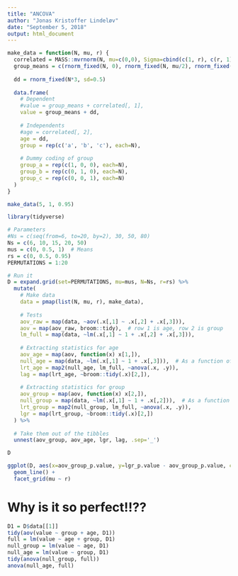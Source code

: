```yaml
---
title: "ANCOVA"
author: "Jonas Kristoffer Lindeløv"
date: "September 5, 2018"
output: html_document
---
```



```r
make_data = function(N, mu, r) {
  correlated = MASS::mvrnorm(N, mu=c(0,0), Sigma=cbind(c(1, r), c(r, 1)), empirical=TRUE)
  group_means = c(rnorm_fixed(N, 0), rnorm_fixed(N, mu/2), rnorm_fixed(N, mu))
  
  dd = rnorm_fixed(N*3, sd=0.5)
  
  data.frame(
    # Dependent
    #value = group_means + correlated[, 1],
    value = group_means + dd,
    
    # Independents
    #age = correlated[, 2],
    age = dd,
    group = rep(c('a', 'b', 'c'), each=N),
    
    # Dummy coding of group
    group_a = rep(c(1, 0, 0), each=N),
    group_b = rep(c(0, 1, 0), each=N),
    group_c = rep(c(0, 0, 1), each=N)
  )
}

make_data(5, 1, 0.95)
```


```r
library(tidyverse)

# Parameters
#Ns = c(seq(from=6, to=20, by=2), 30, 50, 80)
Ns = c(6, 10, 15, 20, 50)
mus = c(0, 0.5, 1)  # Means
rs = c(0, 0.5, 0.95)
PERMUTATIONS = 1:20

# Run it
D = expand.grid(set=PERMUTATIONS, mu=mus, N=Ns, r=rs) %>%
  mutate(
    # Make data
    data = pmap(list(N, mu, r), make_data),
    
    # Tests
    aov_raw = map(data, ~aov(.x[,1] ~ .x[,2] + .x[,3])),
    aov = map(aov_raw, broom::tidy),  # row 1 is age, row 2 is group
    lm_full = map(data, ~lm(.x[,1] ~ 1 + .x[,2] + .x[,3])),
    
    # Extracting statistics for age
    aov_age = map(aov, function(x) x[1,]),
    null_age = map(data, ~lm(.x[,1] ~ 1 + .x[,3])),  # As a function of group only
    lrt_age = map2(null_age, lm_full, ~anova(.x, .y)),
    lag = map(lrt_age, ~broom::tidy(.x)[2,]),
    
    # Extracting statistics for group
    aov_group = map(aov, function(x) x[2,]),
    null_group = map(data, ~lm(.x[,1] ~ 1 + .x[,2])),  # As a function of age only
    lrt_group = map2(null_group, lm_full, ~anova(.x, .y)),
    lgr = map(lrt_group, ~broom::tidy(.x)[2,])
  ) %>%
  
  # Take them out of the tibbles
  unnest(aov_group, aov_age, lgr, lag, .sep='_')

D
```

```r
ggplot(D, aes(x=aov_group_p.value, y=lgr_p.value - aov_group_p.value, color=factor(N))) + 
  geom_line() + 
  facet_grid(mu ~ r)
```


# Why is it so perfect!!??
```r
D1 = D$data[[1]]
tidy(aov(value ~ group + age, D1))
full = lm(value ~ age + group, D1)
null_group = lm(value ~ age, D1)
null_age = lm(value ~ group, D1)
tidy(anova(null_group, full))
anova(null_age, full)
```

